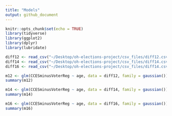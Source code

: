 ```yaml
---
title: "Models"
output: github_document
---
```


```r
knitr::opts_chunk$set(echo = TRUE)
library(tidyverse)
library(ggplot2)
library(dplyr)
library(lubridate)
```

```r
diff12 <- read_csv("~/Desktop/oh-elections-project/csv_files/diff12.csv")
diff14 <- read_csv("~/Desktop/oh-elections-project/csv_files/diff14.csv")
diff16 <- read_csv("~/Desktop/oh-elections-project/csv_files/diff14.csv")
```

```r
m12 <- glm(CCESminusVoterReg ~ age, data = diff12, family = gaussian())
summary(m12)
```

```r
m14 <- glm(CCESminusVoterReg ~ age, data = diff14, family = gaussian())
summary(m14)
```

```r
m16 <- glm(CCESminusVoterReg ~ age, data = diff16, family = gaussian())
summary(m16)
```

